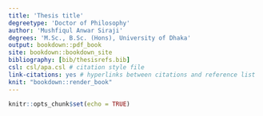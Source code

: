```yaml
---
title: 'Thesis title'
degreetype: 'Doctor of Philosophy'
author: 'Mushfiqul Anwar Siraji'
degrees: 'M.Sc., B.Sc. (Hons), University of Dhaka'
output: bookdown::pdf_book
site: bookdown::bookdown_site
bibliography: [bib/thesisrefs.bib]
csl: csl/apa.csl # citation style file
link-citations: yes # hyperlinks between citations and reference list
knit: "bookdown::render_book"
---
```


```r
knitr::opts_chunk$set(echo = TRUE)
```


